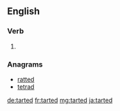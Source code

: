 ==English==

===Verb===
{{head|en|verb form}}

# {{en-past of|tart}}

===Anagrams===
* [[ratted#English|ratted]]
* [[tetrad#English|tetrad]]

[[de:tarted]]
[[fr:tarted]]
[[mg:tarted]]
[[ja:tarted]]